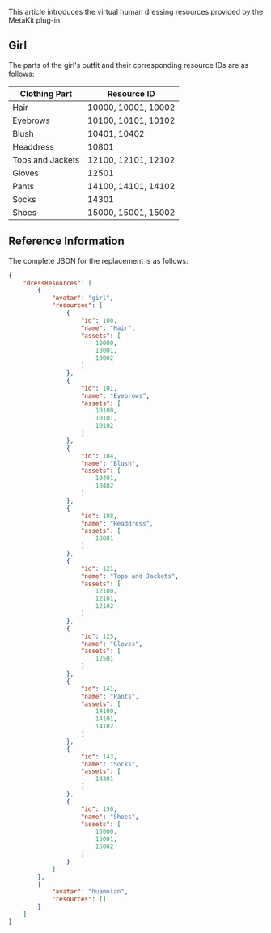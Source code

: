 
<PlatformWrapper platform="[android, ios, macos]">

This article introduces the virtual human dressing resources provided by the MetaKit plug-in.

## Girl

The parts of the girl's outfit and their corresponding resource IDs are as follows:

| Clothing Part     | Resource ID                  |
|-------------------|------------------------------|
| Hair              | 10000, 10001, 10002          |
| Eyebrows          | 10100, 10101, 10102          |
| Blush             | 10401, 10402                 |
| Headdress         | 10801                        |
| Tops and Jackets  | 12100, 12101, 12102          |
| Gloves            | 12501                        |
| Pants             | 14100, 14101, 14102          |
| Socks             | 14301                        |
| Shoes             | 15000, 15001, 15002          |

## Reference Information

The complete JSON for the replacement is as follows:

```json
{
    "dressResources": [
        {
            "avatar": "girl",
            "resources": [
                {
                    "id": 100,
                    "name": "Hair",
                    "assets": [
                        10000,
                        10001,
                        10002
                    ]
                },
                {
                    "id": 101,
                    "name": "Eyebrows",
                    "assets": [
                        10100,
                        10101,
                        10102
                    ]
                },
                {
                    "id": 104,
                    "name": "Blush",
                    "assets": [
                        10401,
                        10402
                    ]
                },
                {
                    "id": 108,
                    "name": "Headdress",
                    "assets": [
                        10801
                    ]
                },
                {
                    "id": 121,
                    "name": "Tops and Jackets",
                    "assets": [
                        12100,
                        12101,
                        12102
                    ]
                },
                {
                    "id": 125,
                    "name": "Gloves",
                    "assets": [
                        12501
                    ]
                },
                {
                    "id": 141,
                    "name": "Pants",
                    "assets": [
                        14100,
                        14101,
                        14102
                    ]
                },
                {
                    "id": 143,
                    "name": "Socks",
                    "assets": [
                        14301
                    ]
                },
                {
                    "id": 150,
                    "name": "Shoes",
                    "assets": [
                        15000,
                        15001,
                        15002
                    ]
                }
            ]
        },
        {
            "avatar": "huamulan",
            "resources": []
        }
    ]
}
```
</PlatformWrapper>

<PlatformWrapper notAllowed="[android, ios, macos]">
<NotAvailable />
</PlatformWrapper>
